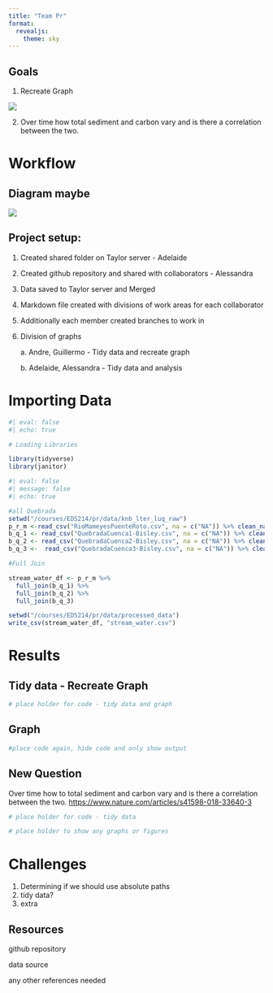 ```yaml
---
title: "Team Pr"
format:
  revealjs: 
    theme: sky
---
```


## Goals

1.  Recreate Graph

![](https://brunj7.github.io/EDS-214-analytical-workflows/img/luq-ts-plot.png){fig-align="center"}

2.  Over time how total sediment and carbon vary and is there a
    correlation between the two.

# Workflow

## Diagram maybe

![](Support%20process%20example.png){fig-align="center"}

## Project setup:  {.smaller}

1.  Created shared folder on Taylor server - Adelaide

```{=html}
<!-- -->
```
2.  Created github repository and shared with collaborators - Alessandra

3.  Data saved to Taylor server and Merged

4.  Markdown file created with divisions of work areas for each
    collaborator

5.  Additionally each member created branches to work in

6.  Division of graphs

    a\. Andre, Guillermo - Tidy data and recreate graph

    b\. Adelaide, Alessandra - Tidy data and analysis

# Importing Data

```r
#| eval: false
#| echo: true

# Loading Libraries

library(tidyverse)
library(janitor)
```

```r
#| eval: false
#| message: false
#| echo: true

#all Quebrada
setwd("/courses/EDS214/pr/data/knb_lter_luq_raw")
p_r_m <-read_csv("RioMameyesPuenteRoto.csv", na = c("NA")) %>% clean_names()
b_q_1 <- read_csv("QuebradaCuenca1-Bisley.csv", na = c("NA")) %>% clean_names()  
b_q_2 <- read_csv("QuebradaCuenca2-Bisley.csv", na = c("NA")) %>% clean_names()
b_q_3 <-  read_csv("QuebradaCuenca3-Bisley.csv", na = c("NA")) %>% clean_names()

#Full Join

stream_water_df <- p_r_m %>% 
  full_join(b_q_1) %>% 
  full_join(b_q_2) %>%
  full_join(b_q_3)

setwd("/courses/EDS214/pr/data/processed_data")
write_csv(stream_water_df, "stream_water.csv")

```

# Results

## Tidy data - Recreate Graph

```r
# place holder for code - tidy data and graph
```

## Graph

```r
#place code again, hide code and only show output
```

## New Question

Over time how to total sediment and carbon vary and is there a
correlation between the two.
<https://www.nature.com/articles/s41598-018-33640-3>

```r
# place holder for code - tidy data 
```

```r
# place holder to show any graphs or figures
```

# Challenges

1.  Determining if we should use absolute paths
2.  tidy data?
3.  extra

## Resources

github repository

data source

any other references needed

